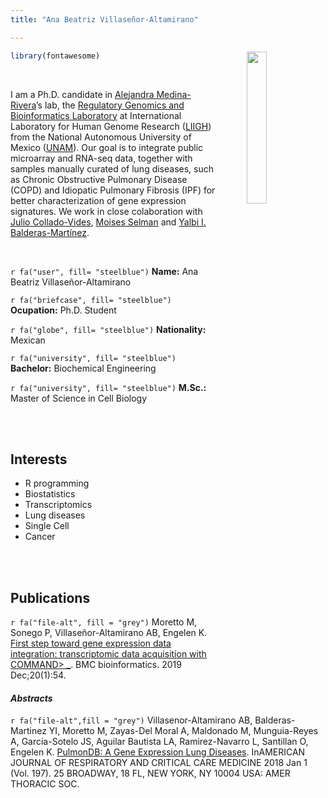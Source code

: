 ```yaml
---
title: "Ana Beatriz Villaseñor-Altamirano"

---
```



<img src="images/yo-photo.jpg" style="width:25%; margin-left: 50px" align="right">


```r
library(fontawesome)
```



<br>

I am a Ph.D. candidate in [Alejandra Medina-Rivera](http://liigh.unam.mx/profile/dra-alejandra-medina-rivera/)'s lab, the [Regulatory Genomics and Bioinformatics Laboratory](http://liigh.unam.mx/amedina/) at International Laboratory for Human Genome Research ([LIIGH](http://liigh.unam.mx/)) from the National Autonomous University of Mexico ([UNAM](https://www.unam.mx/)). Our goal is to integrate public microarray and RNA-seq data, together with samples manually curated of lung diseases, such as Chronic Obstructive Pulmonary Disease (COPD) and Idiopatic Pulmonary Fibrosis (IPF) for better characterization of gene expression signatures. We work in close colaboration with [Julio Collado-Vides](http://www.ccg.unam.mx/pedro-julio-collado-vides/), [Moises Selman](https://es.wikipedia.org/wiki/Mois%C3%A9s_Selman) and [Yalbi I. Balderas-Martínez](https://scholar.google.com.mx/citations?user=2hvieWAAAAAJ&hl=es).

<br> 

 `r fa("user", fill= "steelblue")` __Name:__ Ana Beatriz Villaseñor-Altamirano
 
 `r fa("briefcase", fill= "steelblue")` __Ocupation:__ Ph.D. Student
 
 `r fa("globe", fill= "steelblue")` __Nationality:__ Mexican
 
 `r fa("university", fill= "steelblue")` __Bachelor:__ Biochemical Engineering 
 
 `r fa("university", fill= "steelblue")` __M.Sc.:__ Master of Science in Cell Biology



<br><br>


## Interests

* R programming 
* Biostatistics
* Transcriptomics
* Lung diseases
* Single Cell
* Cancer

<br><br>


## Publications

 `r fa("file-alt", fill = "grey")`  Moretto M, Sonego P, Villaseñor-Altamirano AB, Engelen K. [First step toward gene expression data integration: transcriptomic data acquisition with COMMAND> _](https://bmcbioinformatics.biomedcentral.com/articles/10.1186/s12859-019-2643-6). BMC bioinformatics. 2019 Dec;20(1):54.

#### *Abstracts*

 `r fa("file-alt",fill = "grey")`  Villasenor-Altamirano AB, Balderas-Martinez YI, Moretto M, Zayas-Del Moral A, Maldonado M, Munguia-Reyes A, Garcia-Sotelo JS, Aguilar Bautista LA, Ramirez-Navarro L, Santillan O, Engelen K. [PulmonDB: A Gene Expression Lung Diseases](https://www.atsjournals.org/doi/abs/10.1164/ajrccm-conference.2018.197.1_MeetingAbstracts.A7686). InAMERICAN JOURNAL OF RESPIRATORY AND CRITICAL CARE MEDICINE 2018 Jan 1 (Vol. 197). 25 BROADWAY, 18 FL, NEW YORK, NY 10004 USA: AMER THORACIC SOC.


